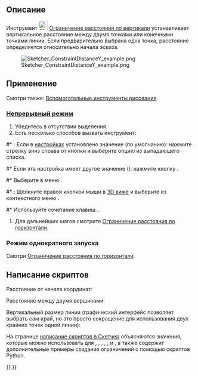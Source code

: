 <languages/>

{{Docnav/ru
|[[Sketcher_ConstrainDistanceX/ru|Ограничение расстояния по горизонтали]]
|[[Sketcher_ConstrainDistance/ru|Ограничение расстояние]]
|[[Sketcher_Workbench/ru|Скетчер]]
|IconL=Sketcher_ConstrainDistanceX.svg‎
|IconR=Sketcher_ConstrainDistance.svg
|IconC=Workbench_Sketcher.svg
}}

{{GuiCommand/ru
|Name=Sketcher ConstrainDistanceY
|Name/ru=Скетчер Ограничение расстояния по вертикали
|MenuLocation=Эскиз → Ограничения эскиза → Ограничение расстояния по вертикали
|Workbenches=[[Sketcher_Workbench/ru|Скетчер]]
|Shortcut={{KEY|I}}
|SeeAlso=[[Sketcher_ConstrainDistanceX/ru|Скетчер Ограничение расстояния по горизонтали]], [[Sketcher_ConstrainDistance/ru|Скетчер Размер]]
}}

<span id="Description"></span>
== Описание ==

Инструмент [[Image:Sketcher_ConstrainDistanceY.svg|24px]] [[Sketcher_ConstrainDistanceY/ru|Ограничение расстояния по вертикали]]
устанавливает вертикальное расстояние между двумя точками или конечными точками линии. Если предварительно выбрана одна точка, расстояние определяется относительно начала эскиза.

[[File:Sketcher ConstraintDistanceY example.png]]

<span id="Usage"></span>
== Применение ==

Смотри также: [[Sketcher_Workbench/ru#Drawing_aids|Вспомогательные инструменты рисования]].

<span id="Continue_mode"></span>
=== [[Sketcher_Workbench/ru#Continue_modes|Непрерывный режим]] ===

# Убедитесь в отсутствии выделения.
# Есть несколько способов вызвать инструмент:

#* {{Version/ru|1.0}}: Если в [[Sketcher_Preferences/ru#General|настройках]] {{MenuCommand|Ограничения размеров}} установлено значение {{Value|Один инструмент}} (по умолчанию): нажмите стрелку вниз справа от кнопки {{Button|[[Image:Sketcher_Dimension.svg||x16px]][[Image:Toolbar_flyout_arrow.svg|x16px]]}} и выберите опцию {{MenuCommand|[[Image:Sketcher_ConstrainDistanceY.svg|16px]] Ограничить расстояние по вертикали}} из выпадающего списка.
#* Если эта настройка имеет другое значение ({{VersionMinus/ru|0.21}}): нажмите кнопку {{Button|[[Image:Sketcher_ConstrainDistanceY.svg|16px]] [[Sketcher_ConstrainDistanceY/ru|Ограничение расстояния по вертикали]]}}.
#* Выберите в меню {{MenuCommand|Эскиз → Ограничения эскиза → [[Image:Sketcher_ConstrainDistanceY.svg|16px]] Ограничение расстояния по вертикали}}.
#* {{Version/ru|1.0}}: Щёлкните правой кнопкой мыши в [[3D_view/ru|3D виже]] и выберите из контекстного меню {{MenuCommand|Размер → [[Image:Sketcher_ConstrainDistanceY.svg|16px]]. Ограничение расстояния по вертикали}}.
#* Используйте сочетание клавиш: {{KEY|I}}.
#Для дальнейших шагов смотрите [[Sketcher_ConstrainDistanceX/ru#Continue_mode|Ограничение расстояния по горизонтали]].

<span id="Run-once_mode"></span>
=== Режим однократного запуска ===

Смотри [[Sketcher_ConstrainDistanceX/ru#Run-once_mode|Ограничение расстояния по горизонтали]].

<span id="Scripting"></span>
== Написание скриптов ==

Расстояние от начала координат:

{{Code|code=Sketch.addConstraint(Sketcher.Constraint('DistanceY', Edge, PointOfEdge, -1, 1, App.Units.Quantity('123.0 mm')))}}

Расстояние между двумя вершинами:

{{Code|code=Sketch.addConstraint(Sketcher.Constraint('DistanceY', Edge1, PointOfEdge1, Edge2, PointOfEdge2, App.Units.Quantity('123.0 mm')))}}

Вертикальный размер линии (графический интерфейс позволяет выбрать сам край, но это просто сокращение для использования двух крайних точек одной линии):

{{Code|code=Sketch.addConstraint(Sketcher.Constraint('DistanceY', Line, 1, Line, 2, App.Units.Quantity('123.0 mm')))}}

На странице [[Sketcher_scripting/ru|написание скриптов в Скетчер]] объясняются значения, которые можно использовать для {{incode|Edge}}, {{incode|Edge1}}, {{incode|Edge2}}, {{incode|PointOfEdge}}, {{incode| PointOfEdge1}}, {{incode| PointOfEdge2}} и {{incode|Line}}, а также содержит дополнительные примеры создания ограничений с помощью скриптов Python.


{{Docnav/ru
|[[Sketcher_ConstrainDistanceX/ru|Ограничение расстояния по горизонтали]]
|[[Sketcher_ConstrainDistance/ru|Ограничение расстояние]]
|[[Sketcher_Workbench/ru|Скетчер]]
|IconL=Sketcher_ConstrainDistanceX.svg‎
|IconR=Sketcher_ConstrainDistance.svg
|IconC=Workbench_Sketcher.svg
}}

{{Sketcher_Tools_navi{{#translation:}}}}
{{Userdocnavi{{#translation:}}}}